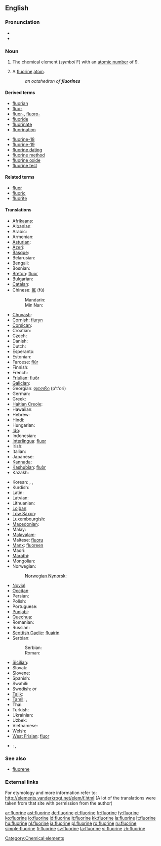 ==English==
{{elements|F|oxygen|O|neon|Ne}}

===Pronunciation===
* {{audio|en-us-fluorine.ogg|Audio (US)}}
* {{rhymes|ɔːrɪn}}

===Noun===
{{en-noun|s|-}}
{{wikipedia}}

# {{uncountable}} The chemical element (''symbol'' F) with an [[atomic number]] of 9.
# {{chemistry|countable}} A [[fluorine]] [[atom]].
#: ''an octahedron of '''fluorines'''''

====Derived terms====
{{top2}}
* [[fluorian]]
* [[fluo-]]
* [[fluor-]], [[fluoro-]]
* [[fluoride]]
* [[fluorinate]]
* [[fluorination]]
{{mid2}}
* [[fluorine-18]]
* [[fluorine-19]]
* [[fluorine dating]]
* [[fluorine method]]
* [[fluorine oxide]]
* [[fluorine test]]
{{bottom2}}

====Related terms====
* [[fluor]]
* [[fluoric]]
* [[fluorite]]

====Translations====
{{trans-top|chemical element}}
* [[Afrikaans]]: {{t-|af|fluoor|xs=Afrikaans}}
* Albanian: {{t-|sq|fluor|xs=Albanian}}
* Arabic: {{t-|ar|فلور|m|tr=filūr}}
* Armenian: {{t-|hy|ֆտոր|tr=ftor}}
* [[Asturian]]: {{t+|ast|flúor|xs=Asturian}}
* [[Azeri]]: {{t-|az|flüor|xs=Azeri}}
* [[Basque]]: {{t-|eu|fluoroa|xs=Basque}}
* Belarusian: {{t-|be|фтор|m|tr=ftor|xs=Belarusian}}
* Bengali: {{t-|bn|ফ্লুরিন|sc=Beng|xs=Bengali}}
* Bosnian: {{t-|bs|fluor}}
* [[Breton]]: [[fluor]] {{m}}
* Bulgarian: {{t-|bg|флуор|m|tr=fluor}}
* [[Catalan]]: {{t-|ca|fluor}}
* Chinese: [[氟]] (fú)
*: Mandarin: {{t-|cmn|氟|sc=Hani}}
*: Min Nan: {{t-|nan|fluorine|xs=Min Nan}}
* [[Chuvash]]: {{tø|cv|фтор|sc=Cyrl}}
* [[Cornish]]: [[fluryn]]
* [[Corsican]]: {{t-|co|fluoru|xs=Corsican}}
* Croatian: {{t+|hr|fluor}}
* Czech: {{t+|cs|fluor|m}}
* Danish: {{t-|da|fluor}}
* Dutch: {{t+|nl|fluor|n}}
* Esperanto: {{t+|eo|fluoro|xs=Esperanto}}
* Estonian: {{t+|et|fluor}}
* Faroese: [[flúr]]
* Finnish: {{t+|fi|fluori}}
* French: {{t+|fr|fluor|m}}
* [[Friulian]]: [[fluôr]]
* [[Galician]]: {{t+|gl|flúor|xs=Galician}}
* Georgian: [[ფთორი]] (p't'ori)
* German: {{t+|de|Fluor|n}}
* Greek: {{t+|el|φθόριο|n|tr=fthório}}
* [[Haitian Creole]]: {{tø|ht|fliyò}}
* Hawaiian: {{tø|haw|fluorine}}
* Hebrew: {{t+|he|פלואור|tr=fluor}}
* Hindi: {{t-|hi|फ्लोरिन|xs=Hindi}}
* Hungarian: {{t+|hu|fluor}}
* [[Ido]]: {{t+|io|fluoro|xs=Ido}}
* Indonesian: {{t-|id|fluor|xs=Indonesian}}
* [[Interlingua]]: [[fluor]]
* Irish: {{t+|ga|fluairín|xs=Irish}}
* Italian: {{t+|it|fluoro|m}}
* Japanese: {{t+|ja|フッ素|tr=fusso}}
* [[Kannada]]: {{t-|kn|ಫ್ಲೂರೀನ್|sc=Knda|xs=Kannada}}
* [[Kashubian]]: [[fluòr]]
* Kazakh: {{t-|kk|фтор|tr=ftor|sc=Cyrl|xs=Kazakh}}
{{trans-mid}}
* Korean: {{t+|ko|플루오르|tr=peulluoreu|sc=Hang}}, {{t|ko|불소|tr=弗素, bulso|sc=Hang}}, {{t-|ko|플루오린|tr=peulluorin|sc=Hang}}
* Kurdish: {{t-|ku|fluor}}
* Latin: {{t+|la|fluor}}
* Latvian: {{t-|lv|fluors|xs=Latvian}}
* Lithuanian: {{t+|lt|fluoras|xs=Lithuanian}}
* [[Lojban]]: {{t-|jbo|li'orkliru|xs=Lojban}}
* [[Low Saxon]]: {{t-|nds|fluor|xs=Low Saxon}}
* [[Luxembourgish]]: {{t-|lb|Fluor|xs=Luxembourgish}}
* [[Macedonian]]: {{t-|mk|флуор|tr=fluor}}
* Malay: {{t-|ms|fluorin|xs=Malay}}
* [[Malayalam]]: {{t-|ml|ഫ്ലൂറിന്‍|sc=Mlym|xs=Malayalam}}
* Maltese: [[fluoru]]
* [[Manx]]: [[fluoreen]]
* Maori: {{t-|mi|hau kōwhai|xs=Maori}}
* [[Marathi]]: {{t-|mr|फ्लोरिन|sc=Deva|xs=Marathi}}
* Mongolian: {{t-|mn|фтор|tr=ftor|sc=Cyrl|xs=Mongolian}}
* Norwegian: {{t+|no|fluor}}
*: [[Norwegian Nynorsk]]: {{t-|nn|fluor|xs=Norwegian Nynorsk}}
* [[Novial]]: {{tø|nov|fluore}}
* [[Occitan]]: {{t-|oc|fluor|xs=Occitan}}
* Persian: {{t-|fa|فلوئور|xs=Persian}}
* Polish: {{t+|pl|fluor|m}}
* Portuguese: {{t+|pt|flúor|m}}
* [[Punjabi]]: {{t-|pa|ਫਲੋਰੀਨ|sc=Guru|xs=Punjabi}}
* [[Quechua]]: {{t-|qu|flur|xs=Quechua}}
* Romanian: {{t+|ro|fluor|n}}
* Russian: {{t+|ru|фтор|m|tr=ftor}}
* [[Scottish Gaelic]]: [[fluairin]]
* Serbian:
*: Serbian: {{t-|sr|флуор|sc=Cyrl}}
*: Roman: {{t-|sr|fluor}}
* [[Sicilian]]: {{t+|scn|fluoru|xs=Sicilian}}
* Slovak: {{t-|sk|fluór|m}}
* Slovene: {{t+|sl|fluor}}
* Spanish: {{t+|es|flúor|m}}
* Swahili: {{t-|sw|florini|xs=Swahili}}
* Swedish: {{t+|sv|fluor|n}} ''or'' {{c}}
* [[Tajik]]: {{t-|tg|фтор|sc=Cyrl|xs=Tajik}}
* [[Tamil]]: {{t-|ta|ஃவுளூரின்|xs=Tamil}}, {{t-|ta|வினைவியம்|tr=vinaiviyam|xs=Tamil}}
* Thai: {{t-|th|ฟลูออรีน|tr=flūorīn}}
* Turkish: {{t+|tr|flor}}
* Ukrainian: {{t-|uk|фтор|m|tr=ftor|xs=Ukrainian}}
* Uzbek: {{t-|uz|фтор|tr=ftor|sc=Cyrl|xs=Uzbek}}
* Vietnamese: {{t+|vi|flo|xs=Vietnamese}}
* Welsh: {{t-|cy|fflworin|xs=Welsh}}
* [[West Frisian]]: [[fluor]]
{{trans-bottom}}

{{checktrans}}
* {{ttbc|Icelandic}}: {{t+|is|flúor}}, {{t|is|flúr}}

===See also===
* [[fluorene]]

===External links===
For etymology and more information refer to:
http://elements.vanderkrogt.net/elem/f.html
(A lot of the translations were taken from that site with permission from the author)

[[Category:Chemical elements]]

[[ar:fluorine]]
[[ast:fluorine]]
[[de:fluorine]]
[[et:fluorine]]
[[fr:fluorine]]
[[fy:fluorine]]
[[ko:fluorine]]
[[io:fluorine]]
[[id:fluorine]]
[[it:fluorine]]
[[kk:fluorine]]
[[la:fluorine]]
[[lt:fluorine]]
[[hu:fluorine]]
[[nl:fluorine]]
[[ja:fluorine]]
[[pl:fluorine]]
[[ro:fluorine]]
[[ru:fluorine]]
[[simple:fluorine]]
[[fi:fluorine]]
[[sv:fluorine]]
[[ta:fluorine]]
[[vi:fluorine]]
[[zh:fluorine]]